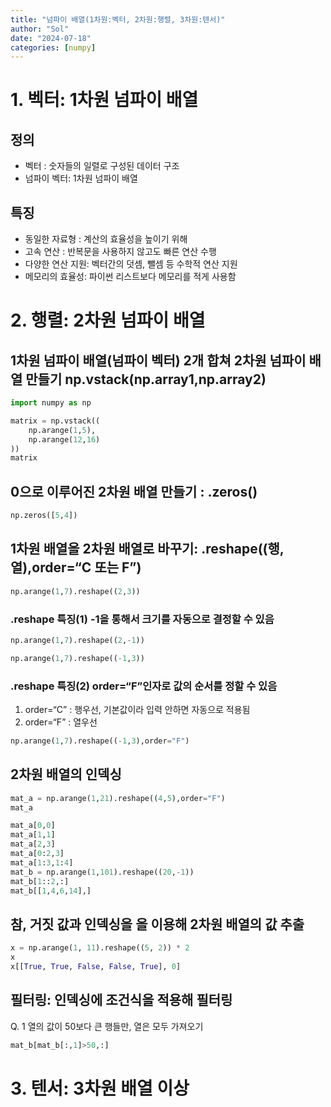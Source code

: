 ```yaml
---
title: "넘파이 배열(1차원:벡터, 2차원:행렬, 3차원:텐서)"
author: "Sol"
date: "2024-07-18"
categories: [numpy]
---
```

# 1. 벡터: 1차원 넘파이 배열
## 정의
- 벡터 : 숫자들의 일렬로 구성된 데이터 구조
- 넘파이 벡터: 1차원 넘파이 배열

## 특징
- 동일한 자료형 : 계산의 효율성을 높이기 위해
- 고속 연산 : 반복문을 사용하지 않고도 빠른 연산 수행
- 다양한 연산 지원: 벡터간의 덧셈, 뺄셈 등 수학적 연산 지원
- 메모리의 효율성: 파이썬 리스트보다 메모리를 적게 사용함

# 2. 행렬: 2차원 넘파이 배열
## 1차원 넘파이 배열(넘파이 벡터) 2개 합쳐 2차원 넘파이 배열 만들기 np.vstack(np.array1,np.array2)
```python
import numpy as np

matrix = np.vstack((
    np.arange(1,5),
    np.arange(12,16)
))
matrix
```
## 0으로 이루어진 2차원 배열 만들기 : .zeros()
```python
np.zeros([5,4])
```
## 1차원 배열을 2차원 배열로 바꾸기: .reshape((행,열),order="C 또는 F")
```python
np.arange(1,7).reshape((2,3))
```
### .reshape 특징(1) -1을 통해서 크기를 자동으로 결정할 수 있음
```python
np.arange(1,7).reshape((2,-1))
```
```python
np.arange(1,7).reshape((-1,3))
```
### .reshape 특징(2) order="F"인자로 값의 순서를 정할 수 있음
1) order="C" : 행우선, 기본값이라 입력 안하면 자동으로 적용됨
2) order="F" : 열우선
```python
np.arange(1,7).reshape((-1,3),order="F")
```

## 2차원 배열의 인덱싱
```python
mat_a = np.arange(1,21).reshape((4,5),order="F")
mat_a
```
```python
mat_a[0,0]
mat_a[1,1]
mat_a[2,3]
mat_a[0:2,3]
mat_a[1:3,1:4]
mat_b = np.arange(1,101).reshape((20,-1))
mat_b[1::2,:]
mat_b[[1,4,6,14],]
```
## 참, 거짓 값과 인덱싱을 을 이용해 2차원 배열의 값 추출
```python
x = np.arange(1, 11).reshape((5, 2)) * 2
x
x[[True, True, False, False, True], 0]
```
## 필터링: 인덱싱에 조건식을 적용해 필터링
Q. 1 열의 값이 50보다 큰 행들만, 열은 모두 가져오기
```python
mat_b[mat_b[:,1]>50,:] 
```

# 3. 텐서: 3차원 배열 이상

